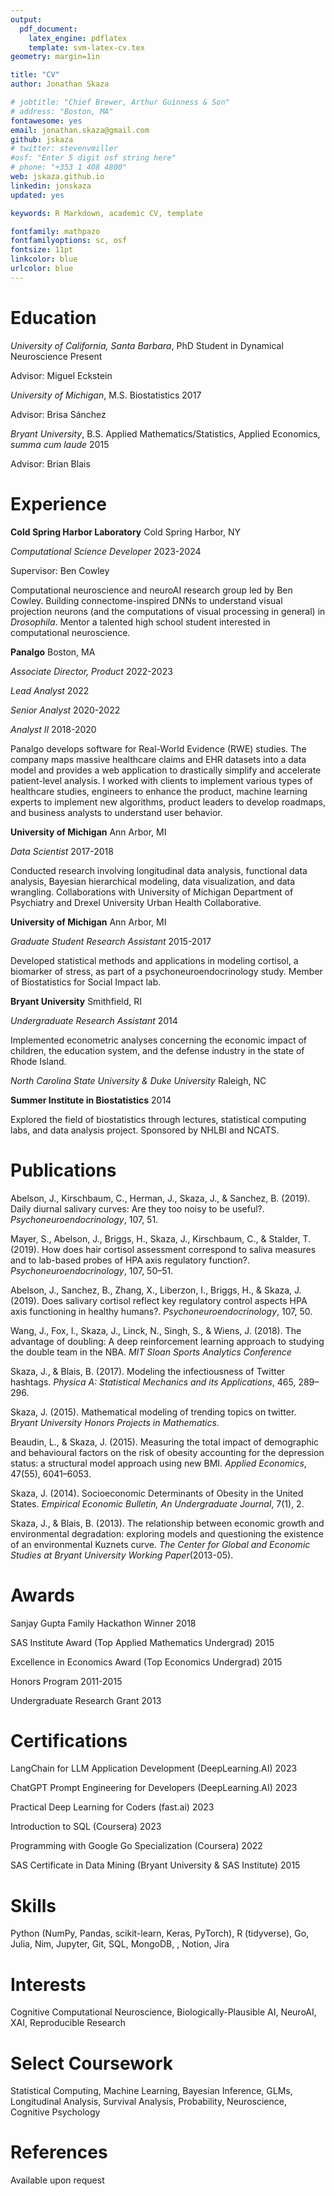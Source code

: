 ```yaml
---
output: 
  pdf_document:
    latex_engine: pdflatex
    template: svm-latex-cv.tex
geometry: margin=1in

title: "CV"
author: Jonathan Skaza

# jobtitle: "Chief Brewer, Arthur Guinness & Son"
# address: "Boston, MA"
fontawesome: yes
email: jonathan.skaza@gmail.com
github: jskaza
# twitter: stevenvmiller
#osf: "Enter 5 digit osf string here"
# phone: "+353 1 408 4800"
web: jskaza.github.io
linkedin: jonskaza
updated: yes

keywords: R Markdown, academic CV, template

fontfamily: mathpazo
fontfamilyoptions: sc, osf
fontsize: 11pt
linkcolor: blue
urlcolor: blue
---
```


# Education

*University of California, Santa Barbara*, PhD Student in Dynamical  Neuroscience \hfill Present

Advisor: Miguel Eckstein

*University of Michigan*, M.S. Biostatistics \hfill 2017

Advisor: Brisa Sánchez

*Bryant University*, B.S. Applied Mathematics/Statistics, Applied Economics, *summa cum laude*  \hfill 2015

Advisor: Brian Blais


# Experience

**Cold Spring Harbor Laboratory** \hfill Cold Spring Harbor, NY

*Computational Science Developer* \hfill 2023-2024

Supervisor: Ben Cowley

Computational neuroscience and neuroAI research group led by Ben Cowley. Building connectome-inspired DNNs to understand visual projection neurons (and the computations of visual processing in general) in *Drosophila*. Mentor a talented high school student interested in computational neuroscience.

**Panalgo** \hfill Boston, MA

*Associate Director, Product* \hfill 2022-2023

*Lead Analyst* \hfill 2022

*Senior Analyst* \hfill 2020-2022

*Analyst II* \hfill 2018-2020

Panalgo develops software for Real-World Evidence (RWE) studies. The company maps massive healthcare claims and EHR datasets into a data model and provides a web application to drastically simplify and accelerate patient-level analysis. I worked with clients to implement various types of healthcare studies, engineers to enhance the product, machine learning experts to implement new algorithms, product leaders to develop roadmaps, and business analysts to understand user behavior.

**University of Michigan** \hfill Ann Arbor, MI

*Data Scientist* \hfill 2017-2018

Conducted research involving longitudinal data analysis, functional data analysis, Bayesian hierarchical modeling, data visualization, and data wrangling. Collaborations with University of Michigan Department of Psychiatry and Drexel University Urban Health Collaborative.

**University of Michigan** \hfill Ann Arbor, MI

*Graduate Student Research Assistant* \hfill 2015-2017

Developed statistical methods and applications in modeling cortisol, a biomarker of stress, as part of a psychoneuroendocrinology study. Member of Biostatistics for Social Impact lab.

**Bryant University** \hfill Smithfield, RI

*Undergraduate Research Assistant* \hfill 2014

Implemented econometric analyses concerning the economic impact of children, the education system, and the defense industry in the state of Rhode Island.


*North Carolina State University \& Duke University* \hfill Raleigh, NC

**Summer Institute in Biostatistics** \hfill 2014

Explored the field of biostatistics through lectures, statistical computing labs, and data analysis project. Sponsored by NHLBI and NCATS.


# Publications

Abelson, J., Kirschbaum, C., Herman, J., Skaza, J., & Sanchez, B. (2019). Daily diurnal salivary curves: Are they too noisy to be useful?. *Psychoneuroendocrinology*, 107, 51.

Mayer, S., Abelson, J., Briggs, H., Skaza, J., Kirschbaum, C., & Stalder, T. (2019). How does hair cortisol assessment correspond to saliva measures and to lab-based probes of HPA axis regulatory function?. *Psychoneuroendocrinology*, 107, 50–51.

Abelson, J., Sanchez, B., Zhang, X., Liberzon, I., Briggs, H., & Skaza, J. (2019). Does salivary cortisol reflect key regulatory control aspects HPA axis functioning in healthy humans?. *Psychoneuroendocrinology*, 107, 50.

Wang, J., Fox, I., Skaza, J., Linck, N., Singh, S., & Wiens, J. (2018). The advantage of doubling: A deep reinforcement learning approach to studying the double team in the NBA. *MIT Sloan Sports Analytics Conference*

Skaza, J., & Blais, B. (2017). Modeling the infectiousness of Twitter hashtags. *Physica A: Statistical Mechanics and its Applications*, 465, 289–296.

Skaza, J. (2015). Mathematical modeling of trending topics on twitter. *Bryant University Honors Projects in Mathematics*.

Beaudin, L., & Skaza, J. (2015). Measuring the total impact of demographic and behavioural factors on the risk of obesity accounting for the depression status: a structural model approach using new BMI. *Applied Economics*, 47(55), 6041–6053.

Skaza, J. (2014). Socioeconomic Determinants of Obesity in the United States. *Empirical Economic Bulletin, An Undergraduate Journal*, 7(1), 2.

Skaza, J., & Blais, B. (2013). The relationship between economic growth and environmental degradation: exploring models and questioning the existence of an environmental Kuznets curve. *The Center for Global and Economic Studies at Bryant University Working Paper*(2013-05).

# Awards

Sanjay Gupta Family Hackathon Winner \hfill 2018

SAS Institute Award (Top Applied Mathematics Undergrad) \hfill 2015

Excellence in Economics Award (Top Economics Undergrad)  \hfill 2015

Honors Program \hfill 2011-2015

Undergraduate Research Grant  \hfill 2013

# Certifications

LangChain for LLM Application Development (DeepLearning.AI)  \hfill 2023

ChatGPT Prompt Engineering for Developers (DeepLearning.AI)  \hfill 2023

Practical Deep Learning for Coders (fast.ai) \hfill 2023

Introduction to SQL (Coursera) \hfill 2023

Programming with Google Go Specialization (Coursera) \hfill 2022

SAS Certificate in Data Mining (Bryant University & SAS Institute) \hfill 2015


# Skills

Python (NumPy, Pandas, scikit-learn, Keras, PyTorch), R (tidyverse), Go, Julia, Nim, Jupyter, Git, SQL, MongoDB, \LaTeX{}, Notion, Jira


# Interests

Cognitive Computational Neuroscience, Biologically-Plausible AI, NeuroAI, XAI, Reproducible Research

# Select Coursework

Statistical Computing, Machine Learning, Bayesian Inference, GLMs, Longitudinal Analysis, Survival Analysis, Probability, Neuroscience, Cognitive Psychology

# References

Available upon request